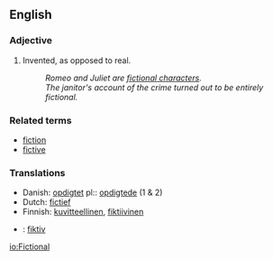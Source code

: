 ==English==

=== Adjective ===

# Invented, as opposed to real.
#: ''Romeo and Juliet are [[fictional character]]s.''
#: ''The janitor's account of the crime turned out to be entirely fictional.''

=== Related terms ===

*[[fiction]]
*[[fictive]]

===Translations===
*Danish: [[opdigtet]] pl:: [[opdigtede]] (1 & 2)
*Dutch: [[fictief]]
*Finnish: [[kuvitteellinen]], [[fiktiivinen]]
*{{msg:de}}: [[fiktiv]]

[[io:Fictional]]